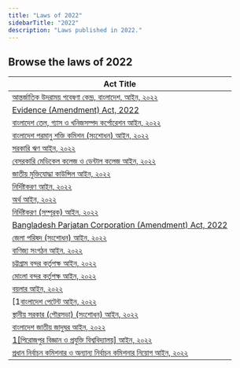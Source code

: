 ```yaml
---
title: "Laws of 2022"
sidebarTitle: "2022"
description: "Laws published in 2022."
---
```


## Browse the laws of 2022

| Act Title |
|-----------|
| [আন্তর্জাতিক উদরাময় গবেষণা কেন্দ্র, বাংলাদেশ, আইন, ২০২২](/laws/act-1417) |
| [Evidence (Amendment) Act, 2022](/laws/act-1416) |
| [বাংলাদেশ তেল, গ্যাস ও খনিজসম্পদ কর্পোরেশন আইন, ২০২২](/laws/act-1415) |
| [বাংলাদেশ পরমানু শক্তি কমিশন (সংশোধন) আইন, ২০২২](/laws/act-1414) |
| [সরকারি ঋণ আইন, ২০২২](/laws/act-1413) |
| [বেসরকারি মেডিকেল কলেজ ও ডেন্টাল কলেজ আইন, ২০২২](/laws/act-1412) |
| [জাতীয় মুক্তিযোদ্ধা কাউন্সিল আইন, ২০২২‌](/laws/act-1411) |
| [নির্দিষ্টকরণ আইন, ২০২২](/laws/act-1410) |
| [অর্থ আইন, ২০২২](/laws/act-1409) |
| [নির্দিষ্টকরণ (সম্পূরক) আইন, ২০২২](/laws/act-1408) |
| [Bangladesh Parjatan Corporation (Amendment) Act, 2022](/laws/act-1407) |
| [জেলা পরিষদ (সংশোধন) আইন, ২০২২](/laws/act-1406) |
| [বাণিজ্য সংগঠন আইন, ২০২২](/laws/act-1405) |
| [চট্টগ্রাম বন্দর কর্তৃপক্ষ আইন, ২০২২](/laws/act-1404) |
| [মোংলা বন্দর কর্তৃপক্ষ আইন, ২০২২](/laws/act-1403) |
| [বয়লার আইন, ২০২২](/laws/act-1402) |
| [1[বাংলাদেশ পেটেন্ট আইন, ২০২২](/laws/act-1401) |
| [স্থানীয় সরকার (পৌরসভা) (সংশোধন) আইন, ২০২২](/laws/act-1400) |
| [বাংলাদেশ জাতীয় জাদুঘর আইন, ২০২২](/laws/act-1399) |
| [1[পিরোজপুর বিজ্ঞান ও প্রযুক্তি বিশ্ববিদ্যালয়] আইন, ২০২২](/laws/act-1398) |
| [প্রধান নির্বাচন কমিশনার ও অন্যান্য নির্বাচন কমিশনার নিয়োগ আইন, ২০২২](/laws/act-1397) |
